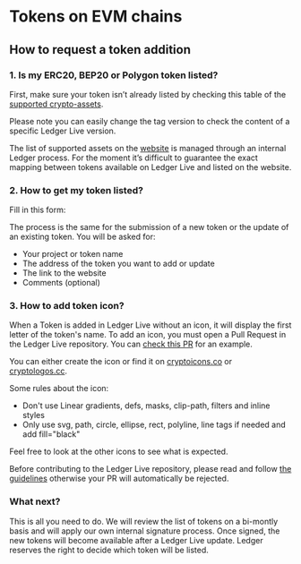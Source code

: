 
# Tokens on EVM chains

## How to request a token addition

### 1. Is my ERC20, BEP20 or Polygon token listed?

First, make sure your token isn’t already listed by checking this table of the [supported crypto-assets](https://github.com/LedgerHQ/ledger-live/blob/develop/apps/ledger-live-desktop/cryptoassets.md).

Please note you can easily change the tag version to check the content of a specific Ledger Live version. 

<Callout>
	The list of supported assets on the <a href='https://www.ledger.com/supported-crypto-assets/'>website</a> is managed through an internal Ledger process. For the moment it’s difficult to guarantee the exact mapping between tokens available on Ledger Live and listed on the website.
</Callout>

### 2. How to get my token listed?

Fill in this form:

<div data-tf-widget="Miekq8b2"></div><script src="//embed.typeform.com/next/embed.js"></script>

The process is the same for the submission of a new token or the update of an existing token. You will be asked for:
- Your project or token name
- The address of the token you want to add or update
- The link to the website 
- Comments (optional)


### 3. How to add token icon?

When a Token is added in Ledger Live without an icon, it will display the first letter of the token's name. To add an icon, you must open a Pull Request in the Ledger Live repository. You can [check this PR](https://github.com/LedgerHQ/ledger-live/pull/107) for an example.

You can either create the icon or find it on [cryptoicons.co](http://cryptoicons.co/) or [cryptologos.cc](https://cryptologos.cc/).

Some rules about the icon:
- Don't use Linear gradients, defs, masks, clip-path, filters and inline styles
- Only use svg, path, circle, ellipse, rect, polyline, line tags if needed and add fill="black"

Feel free to look at the other icons to see what is expected. 


<Callout type="warning" emoji="⚠️">
	Before contributing to the Ledger Live repository, please read and follow <a href='https://github.com/LedgerHQ/ledger-live/blob/develop/CONTRIBUTING.md'>the guidelines</a> otherwise your PR will automatically be rejected.
</Callout>

### What next?

This is all you need to do. We will review the list of tokens on a bi-montly basis and will apply our own internal signature process. Once signed, the new tokens will become available after a Ledger Live update. Ledger reserves the right to decide which token will be listed.
